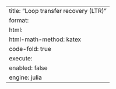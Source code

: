 ---
title: "Loop transfer recovery (LTR)"
format:
    html:
        html-math-method: katex
        code-fold: true
execute:
    enabled: false
engine: julia
---